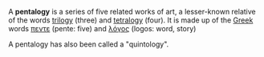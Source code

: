 A '''pentalogy''' is a series of five related works of art, a lesser-known relative of the words [[trilogy]] (three) and [[tetralogy]] (four). It is made up of the [[Greek language|Greek]] words [[penta-|&pi;&epsilon;&nu;&tau;&epsilon;]] (pente: five) and [[Logos|&lambda;&#972;&gamma;&omicron;&sigmaf;]] (logos: word, story)

A pentalogy has also been called a "quintology".


{{art-stub}}{{vocab-stub}}